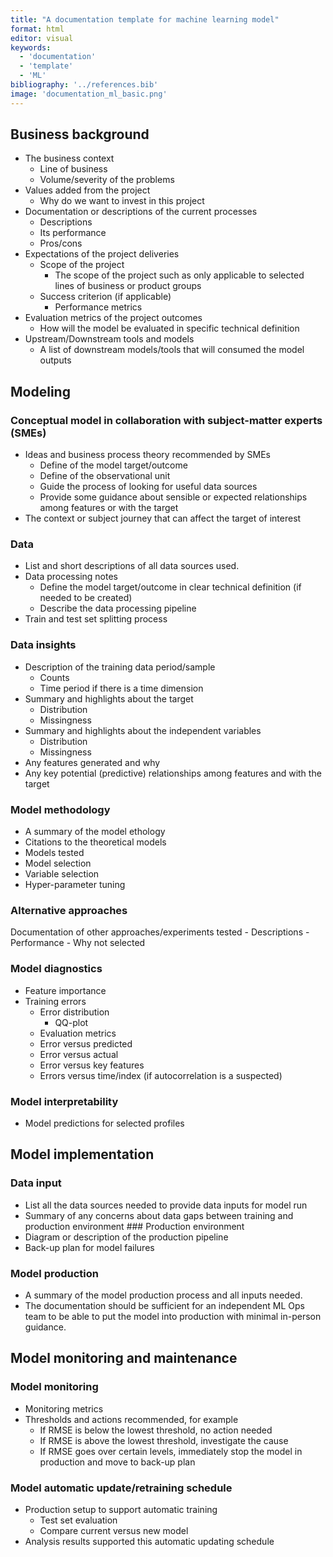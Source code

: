 ```yaml
---
title: "A documentation template for machine learning model"
format: html
editor: visual
keywords: 
  - 'documentation'
  - 'template'
  - 'ML'
bibliography: '../references.bib'
image: 'documentation_ml_basic.png'
---
```


## Business background

-   The business context
    -   Line of business
    -   Volume/severity of the problems
-   Values added from the project
    -   Why do we want to invest in this project
-   Documentation or descriptions of the current processes
    -   Descriptions
    -   Its performance
    -   Pros/cons
-   Expectations of the project deliveries
    -   Scope of the project
        -   The scope of the project such as only applicable to selected lines of business or product groups
    -   Success criterion (if applicable)
        -   Performance metrics
-   Evaluation metrics of the project outcomes
    -   How will the model be evaluated in specific technical definition
-   Upstream/Downstream tools and models
    -   A list of downstream models/tools that will consumed the model outputs

## Modeling

### Conceptual model in collaboration with subject-matter experts (SMEs)

-   Ideas and business process theory recommended by SMEs
    -   Define of the model target/outcome
    -   Define of the observational unit
    -   Guide the process of looking for useful data sources
    -   Provide some guidance about sensible or expected relationships among features or with the target
-   The context or subject journey that can affect the target of interest

### Data

-   List and short descriptions of all data sources used.
-   Data processing notes
    -   Define the model target/outcome in clear technical definition (if needed to be created)
    -   Describe the data processing pipeline
-   Train and test set splitting process

### Data insights

-   Description of the training data period/sample
    -   Counts
    -   Time period if there is a time dimension
-   Summary and highlights about the target
    -   Distribution
    -   Missingness
-   Summary and highlights about the independent variables
    -   Distribution
    -   Missingness
-   Any features generated and why
-   Any key potential (predictive) relationships among features and with the target

### Model methodology

-   A summary of the model ethology
-   Citations to the theoretical models
-   Models tested
-   Model selection
-   Variable selection
-   Hyper-parameter tuning

### Alternative approaches

Documentation of other approaches/experiments tested
-   Descriptions
-   Performance
-   Why not selected

### Model diagnostics

-   Feature importance
-   Training errors
    -   Error distribution
        -   QQ-plot
    -   Evaluation metrics
    -   Error versus predicted
    -   Error versus actual
    -   Error versus key features
    -   Errors versus time/index (if autocorrelation is a suspected)

### Model interpretability

-   Model predictions for selected profiles

## Model implementation

### Data input

-   List all the data sources needed to provide data inputs for model run
-   Summary of any concerns about data gaps between training and production environment \### Production environment
-   Diagram or description of the production pipeline
-   Back-up plan for model failures

### Model production

-   A summary of the model production process and all inputs needed.
-   The documentation should be sufficient for an independent ML Ops team to be able to put the model into production with minimal in-person guidance.

## Model monitoring and maintenance

### Model monitoring

-   Monitoring metrics
-   Thresholds and actions recommended, for example
    -   If RMSE is below the lowest threshold, no action needed
    -   If RMSE is above the lowest threshold, investigate the cause
    -   If RMSE goes over certain levels, immediately stop the model in production and move to back-up plan

### Model automatic update/retraining schedule

-   Production setup to support automatic training
    -   Test set evaluation
    -   Compare current versus new model
-   Analysis results supported this automatic updating schedule
